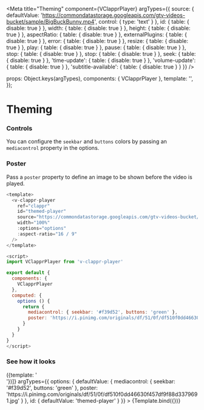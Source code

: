 
<Meta
  title="Theming"
  component={VClapprPlayer}
  argTypes={{
    source: {
      defaultValue: 'https://commondatastorage.googleapis.com/gtv-videos-bucket/sample/BigBuckBunny.mp4',
      control: {
        type: 'text'
      }
    },
    id: {
      table: { disable: true }
    },
    width: {
      table: { disable: true }
    },
    height: {
      table: { disable: true }
    },
    aspectRatio: {
      table: { disable: true }
    },
    externalPlugins: {
      table: { disable: true }
    },
    error: {
      table: { disable: true }
    },
    resize: {
      table: { disable: true }
    },
    play: {
      table: { disable: true }
    },
    pause: {
      table: { disable: true }
    },
    stop: {
      table: { disable: true }
    },
    stop: {
      table: { disable: true }
    },
    seek: {
      table: { disable: true }
    },
    'time-update': {
      table: { disable: true }
    },
    'volume-update': {
      table: { disable: true }
    },
    'subtitle-available': {
      table: { disable: true }
    }
  }}
/>

  props: Object.keys(argTypes),
  components: { VClapprPlayer },
  template:
    '<v-clappr-player :id="id" :source="source" width="100%" :options="options" :aspect-ratio="16 / 9" />',
});

# Theming

### Controls
You can configure the `seekbar` and `buttons` colors by passing an `mediacontrol` property in the options.

### Poster
Pass a `poster` property to define an image to be shown before the video is played.

```js
<template>
  <v-clappr-player
    ref="clappr"
    id="themed-player"
    source="https://commondatastorage.googleapis.com/gtv-videos-bucket/sample/BigBuckBunny.mp4"
    width="100%"
    :options="options"
    :aspect-ratio="16 / 9"
  />
</template>

<script>
import VClapprPlayer from 'v-clappr-player'

export default {
  components: {
    VClapprPlayer
  },
  computed: {
    options () {
      return {
        mediacontrol: { seekbar: '#f39d52', buttons: 'green' },
        poster: 'https://i.pinimg.com/originals/df/51/0f/df510f0dd46630f457df9f88d3379691.jpg'
      }
    }
  }
}
</script>
```

### See how it looks

<Canvas>
  <Story
    name="ExampleTheming"
    parameters={{ layout: 'fullscreen' }}
    decorators={[() => ({template: '<div style="width: 100%; margin: auto;"><div style="width: 640px; margin: auto;"><story /></div></div>'})]}
    argTypes={{
      options: {
        defaultValue: {
          mediacontrol: { seekbar: '#f39d52', buttons: 'green' },
          poster: 'https://i.pinimg.com/originals/df/51/0f/df510f0dd46630f457df9f88d3379691.jpg'
        }
      },
      id: {
        defaultValue: 'themed-player'
      }
    }}
  >
    {Template.bind({})}
  </Story>
</Canvas>